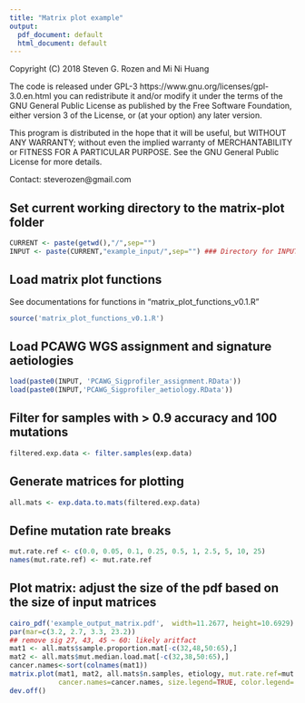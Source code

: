 ```yaml
---
title: "Matrix plot example"
output:
  pdf_document: default
  html_document: default
---
```


Copyright (C) 2018 Steven G. Rozen and Mi Ni Huang
 
The code is released under GPL-3
https://www.gnu.org/licenses/gpl-3.0.en.html
you can redistribute it and/or modify it under the terms of the
GNU General Public License as published by the Free Software
Foundation, either version 3 of the License, or (at your option)
any later version.
 
This program is distributed in the hope that it will be useful,
but WITHOUT ANY WARRANTY; without even the implied warranty of
MERCHANTABILITY or FITNESS FOR A PARTICULAR PURPOSE.  See the
GNU General Public License for more details.

Contact: steverozen@gmail.com


## Set current working directory to the matrix-plot folder
```r
CURRENT <- paste(getwd(),"/",sep="")
INPUT <- paste(CURRENT,"example_input/",sep="") ### Directory for INPUT data
```
## Load matrix plot functions
See documentations for functions in "matrix_plot_functions_v0.1.R"
```r
source('matrix_plot_functions_v0.1.R')
```
## Load PCAWG WGS assignment and signature aetiologies
```r
load(paste0(INPUT, 'PCAWG_Sigprofiler_assignment.RData'))
load(paste0(INPUT,'PCAWG_Sigprofiler_aetiology.RData'))
```
## Filter for samples with > 0.9 accuracy and 100 mutations
```r
filtered.exp.data <- filter.samples(exp.data)
```
## Generate matrices for plotting
```r
all.mats <- exp.data.to.mats(filtered.exp.data)
```
## Define mutation rate breaks
```r
mut.rate.ref <- c(0.0, 0.05, 0.1, 0.25, 0.5, 1, 2.5, 5, 10, 25)
names(mut.rate.ref) <- mut.rate.ref
```
## Plot matrix: adjust the size of the pdf based on the size of input matrices 
```r
cairo_pdf('example_output_matrix.pdf',  width=11.2677, height=10.6929)
par(mar=c(3.2, 2.7, 3.3, 23.2))
## remove sig 27, 43, 45 ~ 60: likely aritfact
mat1 <- all.mats$sample.proportion.mat[-c(32,48,50:65),]
mat2 <- all.mats$mut.median.load.mat[-c(32,38,50:65),]
cancer.names<-sort(colnames(mat1))
matrix.plot(mat1, mat2, all.mats$n.samples, etiology, mut.rate.ref=mut.rate.ref, 
            cancer.names=cancer.names, size.legend=TRUE, color.legend='right')
dev.off()
```
